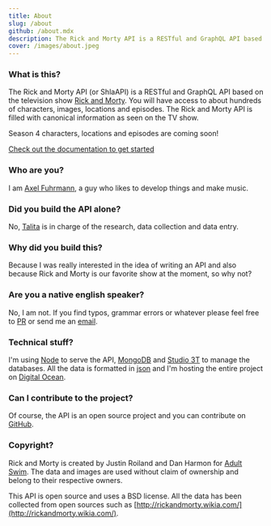 ```yaml
---
title: About
slug: /about
github: /about.mdx
description: The Rick and Morty API is a RESTful and GraphQL API based on the television show Rick and Morty.
cover: /images/about.jpeg
---
```


### What is this?
The Rick and Morty API (or ShlaAPI) is a RESTful and GraphQL API based on the television show [Rick and Morty](https://www.adultswim.com/videos/rick-and-morty).
You will have access to about hundreds of characters, images, locations and episodes. The Rick and Morty API is filled with canonical information as seen on the TV show.

Season 4 characters, locations and episodes are coming soon!

[Check out the documentation to get started](/documentation)

### Who are you?
I am [Axel Fuhrmann](https://axelfuhrmann.com/), a guy who likes to develop things and make music.

### Did you build the API alone?
No, [Talita](https://talitatraveler.com) is in charge of the research, data collection and data entry.

### Why did you build this?
Because I was really interested in the idea of writing an API and also because Rick and Morty is our favorite show at the moment, so why not?

### Are you a native english speaker?
No, I am not. If you find typos, grammar errors or whatever please feel free to [PR](https://github.com/afuh/rick-and-morty-api-site) or send me an [email](mailto:axelfuh@gmail.com).

### Technical stuff?
I'm using [Node](https://nodejs.org) to serve the API, [MongoDB](https://www.mongodb.com/) and [Studio 3T](https://studio3t.com/) to manage the databases. All the data is formatted in [json](http://json.org/) and I'm hosting the entire project on [Digital Ocean](https://m.do.co/c/2736d3ffe622).

### Can I contribute to the project?
Of course, the API is an open source project and you can contribute on [GitHub](https://github.com/afuh/rick-and-morty-api).

### Copyright?
Rick and Morty is created by Justin Roiland and Dan Harmon for [Adult Swim](https://www.adultswim.com). The data and images are used without claim of ownership and belong to their respective owners.

This API is open source and uses a BSD license. All the data has been collected from open sources such as [http://rickandmorty.wikia.com/](http://rickandmorty.wikia.com/).
